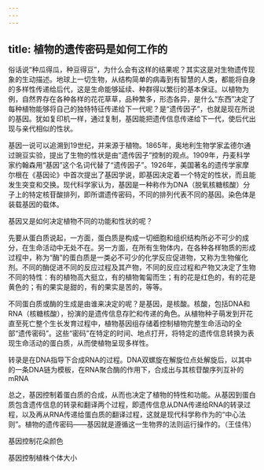 ```yaml
---
---
---
```

title: 植物的遗传密码是如何工作的
---






俗话说“种瓜得瓜，种豆得豆”，为什么会有这样的结果呢？其实这是对生物遗传现象的生动描述。地球上一切生物，从结构简单的病毒到有智慧的人类，都能将自身的多样性传递给后代，这是生命能够延续、种群得以繁衍的基本保证。以植物为例，自然界存在各种各样的花花草草，品种繁多，形态各异，是什么“东西”决定了每种植物能够将自己的独特特征传递给下一代呢？是“遗传因子”，也就是现在所说的基因。犹如复印机一样，通过复制，基因能把遗传信息传递给下一代，使后代出现与亲代相似的性状。

基因一说可以追溯到19世纪，并来源于植物。1865年，奥地利生物学家孟德尔通过豌豆实验，提出了生物的性状是由“遗传因子”控制的观点。1909年，丹麦科学家约翰森用“基因”这个名词代替了“遗传因子”。1926年，美国著名的遗传学家摩尔根在《基因论》中首次提出了基因学说，即基因决定着一个特定的性状，而且能发生突变和交换。现代科学家认为，基因是一种称作为DNA（脱氧核糖核酸）分子上的特定核苷酸排列，即所谓遗传密码，不同的排列代表不同的基因。染色体是装载基因的载体。

基因又是如何决定植物不同的功能和性状的呢？

先要从蛋白质说起，一方面，蛋白质是构成一切细胞和组织结构所必不可少的成分，在生命活动中无处不在。另一方面，在所有生物体内，在各种各样物质的形成过程中，称为“酶”的蛋白质是一类必不可少的化学反应促进物，又称为生物催化剂。不同的酶促进不同的反应过程及其产物，不同的反应过程和产物又决定了生物不同的特性：有的植物高大挺立，有的植物匍匐而生；有的花是红色的，有的花是黄色的；有的果实是甜的，有的果实是苦的，等等。



不同蛋白质或酶的生成是由谁来决定的呢？是基因，是核酸。核酸，包括DNA和RNA（核糖核酸），扮演的是遗传信息存贮和传递的角色。从植物种子萌发到开花直至死亡整个生长发育过程中，植物基因组存储着控制植物完整生命活动的全部“遗传密码”。这些“密码”在特定的时间、地点打开，将特定的遗传信息转换为表现生命活动的蛋白质，从而使植物呈现多样性。

转录是在DNA指导下合成RNA的过程。DNA双螺旋在解旋位点处解旋后，以其中的一条DNA链为模板，在RNA聚合酶的作用下，合成出与其核苷酸序列互补的mRNA



总之，基因控制着蛋白质的合成，从而也决定了植物的特性和功能。从基因到蛋白质包含遗传信息的转录和翻译两个过程，即遗传信息从DNA传递给RNA的转录过程，以及再从RNA传递给蛋白质的翻译过程，这就是现代科学称作为的“中心法则”。植物的遗传密码——基因就是遵循这一生物界的法则运行操作的。（王佳伟）

基因控制花朵颜色



基因控制植株个体大小